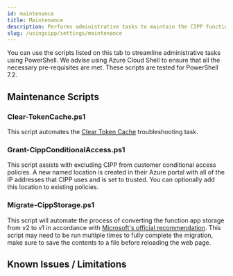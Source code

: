 ```yaml
---
id: maintenance
title: Maintenance
description: Performs administrative tasks to maintain the CIPP function app.
slug: /usingcipp/settings/maintenance
---
```


You can use the scripts listed on this tab to streamline administrative tasks using PowerShell. We advise using Azure Cloud Shell to ensure that all the necessary pre-requisites are met. These scripts are tested for PowerShell 7.2.

## Maintenance Scripts

### Clear-TokenCache.ps1

This script automates the [Clear Token Cache](/docs/general/troubleshooting/#clear-token-cache) troubleshooting task.

### Grant-CippConditionalAccess.ps1

This script assists with excluding CIPP from customer conditional access policies. A new named location is created in their Azure portal with all of the IP addresses that CIPP uses and is set to trusted. You can optionally add this location to existing policies.

### Migrate-CippStorage.ps1

This script will automate the process of converting the function app storage from v2 to v1 in accordance with [Microsoft's official recommendation](https://docs.microsoft.com/en-us/azure/azure-functions/durable/durable-functions-storage-providers#azure-storage). This script may need to be run multiple times to fully complete the migration, make sure to save the contents to a file before reloading the web page.

## Known Issues / Limitations

<NoKnownIssues />
